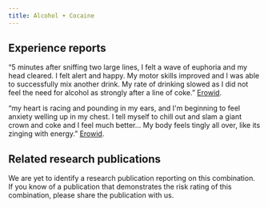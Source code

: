 ---
title: Alcohol + Cocaine
---
## Experience reports

“5 minutes after sniffing two large lines, I felt a wave of euphoria and my head cleared. I felt alert and happy. My motor skills improved and I was able to successfully mix another drink. My rate of drinking slowed as I did not feel the need for alcohol as strongly after a line of coke.” [Erowid](https://erowid.org/experiences/exp.php?ID=76040).

“my heart is racing and pounding in my ears, and I'm beginning to feel anxiety welling up in my chest. I tell myself to chill out and slam a giant crown and coke and I feel much better… My body feels tingly all over, like its zinging with energy.” [Erowid](https://erowid.org/experiences/exp.php?ID=45610).


## Related research publications

We are yet to identify a research publication reporting on this combination. If you know of a publication that demonstrates the risk rating of this combination, please share the publication with us.
